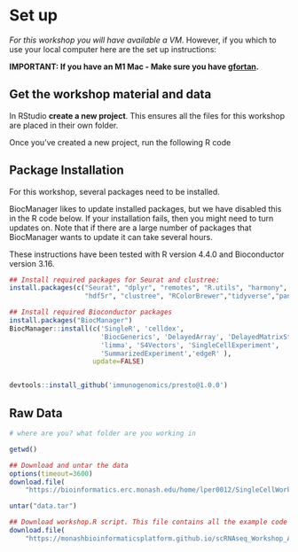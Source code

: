 # Set up 

*For this workshop you will have available a VM*. However, if you which to use your local computer here are the set up instructions:

**IMPORTANT: If you have an M1 Mac - Make sure you have [gfortan](https://mac.r-project.org/tools/).**

## Get the workshop material and data

In RStudio **create a new project**. This ensures all the files for this workshop are placed in their own folder.

Once you've created a new project, run the following R code

## Package Installation
 
For this workshop, several packages need to be installed.

BiocManager likes to update installed packages, but we have disabled this in the R code below. If your installation fails, then you might need to turn updates on. Note that if there are a large number of packages that BiocManager wants to update it can take several hours.

These instructions have been tested with R version 4.4.0 and Bioconductor version 3.16.

```r
## Install required packages for Seurat and clustree:
install.packages(c("Seurat", "dplyr", "remotes", "R.utils", "harmony", 
                   "hdf5r", "clustree", "RColorBrewer","tidyverse","pander"))

## Install required Bioconductor packages
install.packages("BiocManager")
BiocManager::install(c('SingleR', 'celldex',
                       'BiocGenerics', 'DelayedArray', 'DelayedMatrixStats',
                       'limma', 'S4Vectors', 'SingleCellExperiment',
                       'SummarizedExperiment','edgeR' ),
                     update=FALSE)


devtools::install_github('immunogenomics/presto@1.0.0')

```

## Raw Data

```r
# where are you? what folder are you working in

getwd()

## Download and untar the data
options(timeout=3600)
download.file(
    "https://bioinformatics.erc.monash.edu/home/lper0012/SingleCellWorkshopData/singlecell_2024/data.tar","data.tar")

untar("data.tar")

## Download workshop.R script. This file contains all the example code for this workshop.
download.file(
    "https://monashbioinformaticsplatform.github.io/scRNAseq_Workshop_ABACBS_2024/workshop.R","workshop.R")
```

